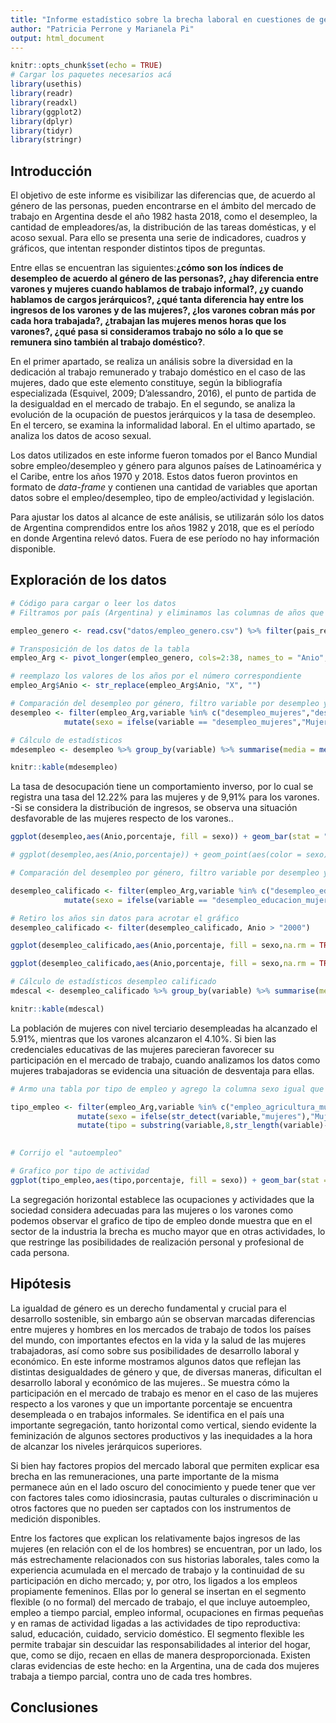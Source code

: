 ```yaml
---
title: "Informe estadístico sobre la brecha laboral en cuestiones de género en Argentina (1982-2018)"
author: "Patricia Perrone y Marianela Pi"
output: html_document
---
```



```r
knitr::opts_chunk$set(echo = TRUE)
# Cargar los paquetes necesarios acá
library(usethis)
library(readr)
library(readxl)
library(ggplot2)
library(dplyr)
library(tidyr)
library(stringr)
```


## Introducción

<p>El objetivo de este informe es visibilizar las diferencias que, de acuerdo al género de las personas, pueden encontrarse en el ámbito del mercado de trabajo en Argentina desde el año 1982 hasta 2018, como el desempleo, la cantidad de empleadores/as, la distribución de las tareas domésticas, y el acoso sexual. Para ello se presenta una serie de indicadores, cuadros y gráficos, que intentan responder distintos tipos de preguntas. </p>

<p>Entre ellas se encuentran las siguientes:<b>¿cómo son los índices de desempleo de acuerdo al género de las personas?, ¿hay diferencia entre varones y mujeres cuando hablamos de trabajo informal?, ¿y cuando hablamos de cargos jerárquicos?, ¿qué tanta diferencia hay entre los ingresos de los varones y de las mujeres?, ¿los varones cobran más por cada hora trabajada?, ¿trabajan las mujeres menos horas que los varones?, ¿qué pasa si consideramos trabajo no sólo a lo que se remunera sino también al trabajo doméstico?</b>.</p>

<p>En el primer apartado, se realiza un análisis sobre la diversidad en la dedicación al trabajo remunerado y trabajo doméstico en el caso de las mujeres, dado que este elemento constituye, según la bibliografía especializada (Esquivel, 2009; D’alessandro, 2016), el punto de partida de la desigualdad en el mercado de trabajo. En el segundo, se analiza la evolución de la ocupación de puestos jerárquicos y la tasa de desempleo. En el tercero, se examina la informalidad laboral. En el ultimo apartado, se analiza los datos de acoso sexual.</p>

<p>Los datos utilizados en este informe fueron tomados por el Banco Mundial sobre empleo/desempleo y género para algunos países de Latinoamérica y el Caribe, entre los años 1970 y 2018. Estos datos fueron provintos en formato de <em>data-frame</em> y contienen una cantidad de variables que aportan datos sobre el empleo/desempleo, tipo de empleo/actividad y legislación.</p>

<p>Para ajustar los datos al alcance de este análisis, se utilizarán sólo los datos de Argentina comprendidos entre los años 1982 y 2018, que es el período en donde Argentina relevó datos. Fuera de ese período no hay información disponible.</p>


## Exploración de los datos

```r
# Código para cargar o leer los datos
# Filtramos por país (Argentina) y eliminamos las columnas de años que no tienen datos para simplificar el análisis

empleo_genero <- read.csv("datos/empleo_genero.csv") %>% filter(pais_region=="Argentina") %>% select(1,16:52)

# Transposición de los datos de la tabla
empleo_Arg <- pivot_longer(empleo_genero, cols=2:38, names_to = "Anio", values_to = "porcentaje") 

# reemplazo los valores de los años por el número correspondiente
empleo_Arg$Anio <- str_replace(empleo_Arg$Anio, "X", "")

# Comparación del desempleo por género, filtro variable por desempleo y agrego columna con el sexo
desempleo <- filter(empleo_Arg,variable %in% c("desempleo_mujeres","desempleo_hombres")) %>%
            mutate(sexo = ifelse(variable == "desempleo_mujeres","Mujer","Hombre")) 

# Cálculo de estadísticos
mdesempleo <- desempleo %>% group_by(variable) %>% summarise(media = mean(porcentaje,na.rm = TRUE), desvio = sd(porcentaje,na.rm = TRUE), max = max(porcentaje,na.rm = TRUE), min = min(porcentaje,na.rm = TRUE), rango = max-min)

knitr::kable(mdesempleo)
```
<p>La tasa de desocupación tiene un comportamiento inverso, por lo cual se registra una tasa del 12.22% para las mujeres y de 9,91% para los varones. -Si se considera la distribución de ingresos, se observa una situación desfavorable de las mujeres respecto de los varones.. </p>
```r
ggplot(desempleo,aes(Anio,porcentaje, fill = sexo)) + geom_bar(stat = "Identity",position=position_dodge()) + labs(title = "Desempleo femenino y masculino por año")

# ggplot(desempleo,aes(Anio,porcentaje)) + geom_point(aes(color = sexo)) + labs(title = "Desempleo femenino y masculino por año")

# Comparación del desempleo por género, filtro variable por desempleo y agrego columna con el sexo

desempleo_calificado <- filter(empleo_Arg,variable %in% c("desempleo_educacion_mujeres","desempleo_educacion_hombres")) %>%
            mutate(sexo = ifelse(variable == "desempleo_educacion_mujeres","Mujer","Hombre"))

# Retiro los años sin datos para acrotar el gráfico
desempleo_calificado <- filter(desempleo_calificado, Anio > "2000")

ggplot(desempleo_calificado,aes(Anio,porcentaje, fill = sexo,na.rm = TRUE)) + geom_bar(stat = "Identity",position=position_dodge()) + labs(title = "Desempleo femenino y masculino, con educación terciaria, por año")

ggplot(desempleo_calificado,aes(Anio,porcentaje, fill = sexo,na.rm = TRUE)) + geom_bar(stat = "Identity",position=position_dodge())
```


```r
# Cálculo de estadísticos desempleo calificado
mdescal <- desempleo_calificado %>% group_by(variable) %>% summarise(media = mean(porcentaje,na.rm = TRUE), desvio = sd(porcentaje,na.rm = TRUE), max = max(porcentaje,na.rm = TRUE), min = min(porcentaje,na.rm = TRUE), rango = max-min)

knitr::kable(mdescal)
```
<p>La población de mujeres con nivel terciario desempleadas ha alcanzado el 5.91%, mientras que los varones alcanzaron el 4.10%. Si bien las credenciales educativas de las mujeres parecieran favorecer su participación en el mercado de trabajo, cuando analizamos los datos como mujeres trabajadoras se evidencia una situación de desventaja para ellas.<p>
```r
# Armo una tabla por tipo de empleo y agrego la columna sexo igual que en desempleo 

tipo_empleo <- filter(empleo_Arg,variable %in% c("empleo_agricultura_mujeres","empleo_agricultura_hombres","empleo_industria_mujeres","empleo_industria_hombres","empleo_servicios_mujeres","empleo_servicios_hombres","empleo_informal_mujeres","empleo_informal_hombres","autoempleo_mujeres","autoempleo_hombres")) %>%
               mutate(sexo = ifelse(str_detect(variable,"mujeres"),"Mujer","Hombre")) %>%  
               mutate(tipo = substring(variable,8,str_length(variable)-8))
  

# Corrijo el "autoempleo"

```

```r
# Grafico por tipo de actividad
ggplot(tipo_empleo,aes(tipo,porcentaje, fill = sexo)) + geom_bar(stat = "Identity",position=position_dodge())
```
<p>La segregación horizontal establece las ocupaciones y actividades que la sociedad considera adecuadas para las mujeres o los varones como podemos observar el grafico de tipo de empleo donde muestra que en el sector de la industria la brecha es mucho mayor que en otras actividades, lo que restringe las posibilidades de realización personal y profesional de cada persona.<p>


## Hipótesis

<p> La igualdad de género es un derecho fundamental y crucial para el desarrollo sostenible, sin embargo aún se observan marcadas diferencias entre mujeres y hombres en los mercados de trabajo de todos los países del mundo, con importantes efectos en la vida y la salud de las mujeres trabajadoras, así como sobre sus posibilidades de desarrollo laboral y económico. En este informe mostramos algunos datos que reflejan las distintas desigualdades de género y que, de diversas maneras, dificultan el desarrollo laboral y económico de las mujeres.. Se muestra cómo la participación en el mercado de trabajo es menor en el caso de las mujeres respecto a los varones y que un importante porcentaje se encuentra desempleada o en trabajos informales. Se identifica en el país una importante segregación, tanto horizontal como vertical, siendo evidente la feminización de algunos sectores productivos y las inequidades a la hora de alcanzar los niveles jerárquicos superiores. </p>
<p>Si bien hay factores propios del mercado laboral que permiten explicar esa brecha en las
remuneraciones, una parte importante de la misma permanece aún en el lado oscuro del
conocimiento y puede tener que ver con factores tales como idiosincrasia, pautas culturales o
discriminación u otros factores que no pueden ser captados con los instrumentos de medición
disponibles.<p>
<p>Entre los factores que explican los relativamente bajos ingresos de las mujeres (en relación con el
de los hombres) se encuentran, por un lado, los más estrechamente relacionados con sus historias
laborales, tales como la experiencia acumulada en el mercado de trabajo y la continuidad de su
participación en dicho mercado; y, por otro, los ligados a los empleos propiamente femeninos. Ellas
por lo general se insertan en el segmento flexible (o no formal) del mercado de trabajo, el que
incluye autoempleo, empleo a tiempo parcial, empleo informal, ocupaciones en firmas pequeñas y
en ramas de actividad ligadas a las actividades de tipo reproductiva: salud, educación, cuidado,
servicio doméstico. El segmento flexible les permite trabajar sin descuidar las responsabilidades al
interior del hogar, que, como se dijo, recaen en ellas de manera desproporcionada. Existen claras
evidencias de este hecho: en la Argentina, una de cada dos mujeres trabaja a tiempo parcial, contra
uno de cada tres hombres.<p>

## Conclusiones






